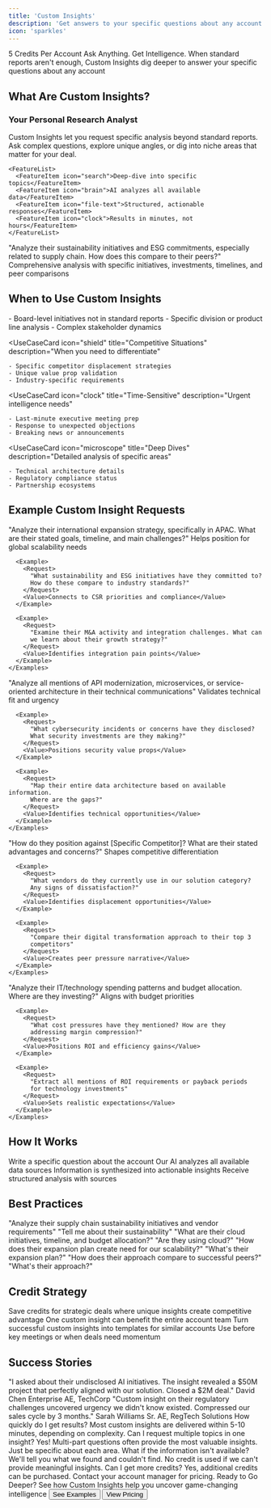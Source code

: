 ```yaml
---
title: 'Custom Insights'
description: 'Get answers to your specific questions about any account'
icon: 'sparkles'
---
```


<Hero gradient="from-indigo-600 to-purple-600">
  <HeroContent>
    <HeroBadge>5 Credits Per Account</HeroBadge>
    <HeroTitle>Ask Anything. Get Intelligence.</HeroTitle>
    <HeroDescription>
      When standard reports aren't enough, Custom Insights dig deeper to answer your specific questions about any account
    </HeroDescription>
  </HeroContent>
</Hero>

## What Are Custom Insights?

<FeatureOverview>
  <FeatureMain>
    <h3>Your Personal Research Analyst</h3>
    <p>
      Custom Insights let you request specific analysis beyond standard reports. 
      Ask complex questions, explore unique angles, or dig into niche areas that 
      matter for your deal.
    </p>
    
    <FeatureList>
      <FeatureItem icon="search">Deep-dive into specific topics</FeatureItem>
      <FeatureItem icon="brain">AI analyzes all available data</FeatureItem>
      <FeatureItem icon="file-text">Structured, actionable responses</FeatureItem>
      <FeatureItem icon="clock">Results in minutes, not hours</FeatureItem>
    </FeatureList>
  </FeatureMain>
  
  <FeatureExample>
    <ExampleQuery>
      "Analyze their sustainability initiatives and ESG commitments, especially 
      related to supply chain. How does this compare to their peers?"
    </ExampleQuery>
    <ExampleResponse>
      Comprehensive analysis with specific initiatives, investments, timelines, 
      and peer comparisons
    </ExampleResponse>
  </FeatureExample>
</FeatureOverview>

## When to Use Custom Insights

<UseCaseCards>
  <UseCaseCard 
    icon="flag" 
    title="Strategic Deals"
    description="High-value opportunities needing unique angles"
  >
    - Board-level initiatives not in standard reports
    - Specific division or product line analysis
    - Complex stakeholder dynamics
  </UseCaseCard>
  
  <UseCaseCard 
    icon="shield" 
    title="Competitive Situations"
    description="When you need to differentiate"
  >
    - Specific competitor displacement strategies
    - Unique value prop validation
    - Industry-specific requirements
  </UseCaseCard>
  
  <UseCaseCard 
    icon="clock" 
    title="Time-Sensitive"
    description="Urgent intelligence needs"
  >
    - Last-minute executive meeting prep
    - Response to unexpected objections
    - Breaking news or announcements
  </UseCaseCard>
  
  <UseCaseCard 
    icon="microscope" 
    title="Deep Dives"
    description="Detailed analysis of specific areas"
  >
    - Technical architecture details
    - Regulatory compliance status
    - Partnership ecosystems
  </UseCaseCard>
</UseCaseCards>

## Example Custom Insight Requests

<ExampleSection>
  <ExampleCategory title="Strategic Analysis">
    <Examples>
      <Example>
        <Request>
          "Analyze their international expansion strategy, specifically in APAC. 
          What are their stated goals, timeline, and main challenges?"
        </Request>
        <Value>Helps position for global scalability needs</Value>
      </Example>
      
      <Example>
        <Request>
          "What sustainability and ESG initiatives have they committed to? 
          How do these compare to industry standards?"
        </Request>
        <Value>Connects to CSR priorities and compliance</Value>
      </Example>
      
      <Example>
        <Request>
          "Examine their M&A activity and integration challenges. What can 
          we learn about their growth strategy?"
        </Request>
        <Value>Identifies integration pain points</Value>
      </Example>
    </Examples>
  </ExampleCategory>
  
  <ExampleCategory title="Technical Deep Dives">
    <Examples>
      <Example>
        <Request>
          "Analyze all mentions of API modernization, microservices, or 
          service-oriented architecture in their technical communications"
        </Request>
        <Value>Validates technical fit and urgency</Value>
      </Example>
      
      <Example>
        <Request>
          "What cybersecurity incidents or concerns have they disclosed? 
          What security investments are they making?"
        </Request>
        <Value>Positions security value props</Value>
      </Example>
      
      <Example>
        <Request>
          "Map their entire data architecture based on available information. 
          Where are the gaps?"
        </Request>
        <Value>Identifies technical opportunities</Value>
      </Example>
    </Examples>
  </ExampleCategory>
  
  <ExampleCategory title="Competitive Intelligence">
    <Examples>
      <Example>
        <Request>
          "How do they position against [Specific Competitor]? What are 
          their stated advantages and concerns?"
        </Request>
        <Value>Shapes competitive differentiation</Value>
      </Example>
      
      <Example>
        <Request>
          "What vendors do they currently use in our solution category? 
          Any signs of dissatisfaction?"
        </Request>
        <Value>Identifies displacement opportunities</Value>
      </Example>
      
      <Example>
        <Request>
          "Compare their digital transformation approach to their top 3 
          competitors"
        </Request>
        <Value>Creates peer pressure narrative</Value>
      </Example>
    </Examples>
  </ExampleCategory>
  
  <ExampleCategory title="Financial/Budget Analysis">
    <Examples>
      <Example>
        <Request>
          "Analyze their IT/technology spending patterns and budget 
          allocation. Where are they investing?"
        </Request>
        <Value>Aligns with budget priorities</Value>
      </Example>
      
      <Example>
        <Request>
          "What cost pressures have they mentioned? How are they 
          addressing margin compression?"
        </Request>
        <Value>Positions ROI and efficiency gains</Value>
      </Example>
      
      <Example>
        <Request>
          "Extract all mentions of ROI requirements or payback periods 
          for technology investments"
        </Request>
        <Value>Sets realistic expectations</Value>
      </Example>
    </Examples>
  </ExampleCategory>
</ExampleSection>

## How It Works

<ProcessSteps>
  <Step number="1" title="Submit Your Question">
    Write a specific question about the account
  </Step>
  <Step number="2" title="AI Analysis">
    Our AI analyzes all available data sources
  </Step>
  <Step number="3" title="Synthesis">
    Information is synthesized into actionable insights
  </Step>
  <Step number="4" title="Delivery">
    Receive structured analysis with sources
  </Step>
</ProcessSteps>

## Best Practices

<BestPractices>
  <Practice icon="target" title="Be Specific">
    <Good>"Analyze their supply chain sustainability initiatives and vendor requirements"</Good>
    <Bad>"Tell me about their sustainability"</Bad>
  </Practice>
  
  <Practice icon="layers" title="Ask Multi-Part Questions">
    <Good>"What are their cloud initiatives, timeline, and budget allocation?"</Good>
    <Bad>"Are they using cloud?"</Bad>
  </Practice>
  
  <Practice icon="link" title="Connect to Value">
    <Good>"How does their expansion plan create need for our scalability?"</Good>
    <Bad>"What's their expansion plan?"</Bad>
  </Practice>
  
  <Practice icon="users" title="Include Comparison">
    <Good>"How does their approach compare to successful peers?"</Good>
    <Bad>"What's their approach?"</Bad>
  </Practice>
</BestPractices>

## Credit Strategy

<CreditOptimization>
  <OptimizationTip icon="star" title="Use for High-Value Accounts">
    Save credits for strategic deals where unique insights create competitive advantage
  </OptimizationTip>
  
  <OptimizationTip icon="users" title="Share Insights">
    One custom insight can benefit the entire account team
  </OptimizationTip>
  
  <OptimizationTip icon="refresh" title="Reuse Patterns">
    Turn successful custom insights into templates for similar accounts
  </OptimizationTip>
  
  <OptimizationTip icon="clock" title="Time It Right">
    Use before key meetings or when deals need momentum
  </OptimizationTip>
</CreditOptimization>

## Success Stories

<SuccessStories>
  <Story>
    <StoryQuote>
      "I asked about their undisclosed AI initiatives. The insight revealed 
      a $50M project that perfectly aligned with our solution. Closed a $2M 
      deal."
    </StoryQuote>
    <StoryAuthor>
      <AuthorName>David Chen</AuthorName>
      <AuthorRole>Enterprise AE, TechCorp</AuthorRole>
    </StoryAuthor>
  </Story>
  
  <Story>
    <StoryQuote>
      "Custom insight on their regulatory challenges uncovered urgency we 
      didn't know existed. Compressed our sales cycle by 3 months."
    </StoryQuote>
    <StoryAuthor>
      <AuthorName>Sarah Williams</AuthorName>
      <AuthorRole>Sr. AE, RegTech Solutions</AuthorRole>
    </StoryAuthor>
  </Story>
</SuccessStories>

<FAQ>
  <FAQItem>
    <Question>How quickly do I get results?</Question>
    <Answer>
      Most custom insights are delivered within 5-10 minutes, depending on complexity.
    </Answer>
  </FAQItem>
  
  <FAQItem>
    <Question>Can I request multiple topics in one insight?</Question>
    <Answer>
      Yes! Multi-part questions often provide the most valuable insights. Just be specific about each area.
    </Answer>
  </FAQItem>
  
  <FAQItem>
    <Question>What if the information isn't available?</Question>
    <Answer>
      We'll tell you what we found and couldn't find. No credit is used if we can't provide meaningful insights.
    </Answer>
  </FAQItem>
  
  <FAQItem>
    <Question>Can I get more credits?</Question>
    <Answer>
      Yes, additional credits can be purchased. Contact your account manager for pricing.
    </Answer>
  </FAQItem>
</FAQ>

<CTA>
  <CTAIcon><Icon icon="sparkles" /></CTAIcon>
  <CTAContent>
    <CTATitle>Ready to Go Deeper?</CTATitle>
    <CTADescription>
      See how Custom Insights help you uncover game-changing intelligence
    </CTADescription>
    <CTAActions>
      <Button href="/demo">See Examples</Button>
      <Button variant="outline" href="/pricing">View Pricing</Button>
    </CTAActions>
  </CTAContent>
</CTA>
